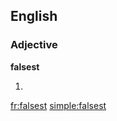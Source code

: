 ==English==

===Adjective===
'''falsest'''

# {{superlative of|[[false]]}}

[[fr:falsest]]
[[simple:falsest]]